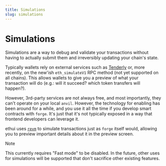 ```yaml
---
title: Simulations
slug: simulations
---
```


[revm]: https://github.com/bluealloy/revm

# Simulations

Simulations are a way to debug and validate your transactions without having to actually submit them and irreversibly updating your chain's state.

Typically wallets rely on external services such as [Tenderly](https://tenderly.co/) or, more recently, on the new'ish `eth_simulateV1` RPC method (not yet supported on all chains). This allows wallets to give you a preview of what your transaction will do (e.g.: will it succeed? which token transfers will happen?).

However, 3rd-party services are not always free, and most importantly, they can't operate on your local `anvil`. However, the technology for enabling has been around for a while, and you use it all the time if you develop smart contracts with `forge`. It's just that it's not typically exposed in a way that frontend developers can leverage it.

ethui uses [`revm`][revm] to simulate transactions just as `forge` itself would, allowing you to preview important details about it in the preview screen.

> [!NOTE]
> This currently requires "Fast mode" to be disabled. In the future, other uses for simulations will be supported that don't sacrifice other existing features.
